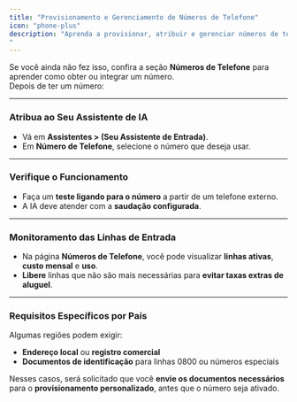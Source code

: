 ```yaml
---
title: "Provisionamento e Gerenciamento de Números de Telefone"
icon: "phone-plus"
description: "Aprenda a provisionar, atribuir e gerenciar números de telefone para chamadas de entrada com assistentes de IA.
"
---
```


Se você ainda não fez isso, confira a seção **Números de Telefone** para aprender como obter ou integrar um número.\
Depois de ter um número:

---

### Atribua ao Seu Assistente de IA

- Vá em **Assistentes \> (Seu Assistente de Entrada)**.
- Em **Número de Telefone**, selecione o número que deseja usar.

---

### Verifique o Funcionamento

- Faça um **teste ligando para o número** a partir de um telefone externo.
- A IA deve atender com a **saudação configurada**.

---

### Monitoramento das Linhas de Entrada

- Na página **Números de Telefone**, você pode visualizar **linhas ativas**, **custo mensal** e **uso**.
- **Libere** linhas que não são mais necessárias para **evitar taxas extras de aluguel**.

---

### Requisitos Específicos por País

Algumas regiões podem exigir:

- **Endereço local** ou **registro comercial**
- **Documentos de identificação** para linhas 0800 ou números especiais

Nesses casos, será solicitado que você **envie os documentos necessários** para o **provisionamento personalizado**, antes que o número seja ativado.